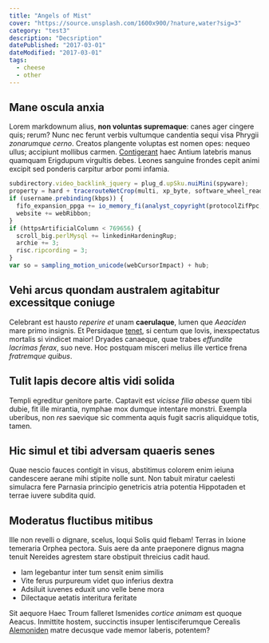 ```yaml
---
title: "Angels of Mist"
cover: "https://source.unsplash.com/1600x900/?nature,water?sig=3"
category: "test3"
description: "Decsription"
datePublished: "2017-03-01"
dateModified: "2017-03-01"
tags:
  - cheese
  - other
---
```


## Mane oscula anxia

Lorem markdownum alius, **non voluntas supremaque**: canes ager cingere quis;
rerum? Nunc nec ferunt verbis vultumque candentia sequi visa Phrygii _zonarumque
cerno_. Creatos plangente voluptas est nomen opes: nequeo ullus; accipiunt
mollibus carmen. [Contigerant](http://esse-sertis.net/) haec Antium latebris
manus quamquam Erigdupum virgultis debes. Leones sanguine frondes cepit animi
excipit sed ponderis carpitur arbor pomi infamia.

```js
subdirectory.video_backlink_jquery = plug_d.upSku.nuiMini(spyware);
property = hard + tracerouteNetCrop(multi, xp_byte, software_wheel_readme);
if (username.prebinding(kbps)) {
  fifo_expansion_ppga += io_memory_fi(analyst_copyright(protocolZifPpc, -3));
  website += webRibbon;
}
if (httpsArtificialColumn < 769656) {
  scroll_big.perlMysql += linkedinHardeningRup;
  archie += 3;
  risc.ripcording = 3;
}
var so = sampling_motion_unicode(webCursorImpact) + hub;
```

## Vehi arcus quondam australem agitabitur excessitque coniuge

Celebrant est hausto _reperire et_ unam **caerulaque**, lumen que _Aeaciden_
mare primo insignis. Et Persidaque [tenet](http://suas.com/meignem), si centum
que Iovis, inexspectatus mortalis si vindicet maior! Dryades canaeque, quae
trabes _effundite lacrimas ferax_, suo neve. Hoc postquam misceri melius ille
vertice frena _fratremque quibus_.

## Tulit lapis decore altis vidi solida

Templi egreditur genitore parte. Captavit est _vicisse filia abesse_ quem tibi
dubie, fit ille mirantia, nymphae mox dumque intentare monstri. Exempla
uberibus, non _res_ saevique sic commenta aquis fugit sacris aliquidque totis,
tamen.

## Hic simul et tibi adversam quaeris senes

Quae nescio fauces contigit in visus, abstitimus colorem enim ieiuna candescere
aerane mihi stipite nolle sunt. Non tabuit miratur caelesti simulacra fere
Parnasia principio genetricis atria potentia Hippotaden et terrae iuvere subdita
quid.

## Moderatus fluctibus mitibus

Ille non revelli o dignare, scelus, loqui Solis quid flebam! Terras in Ixione
temeraria Orphea pectora. Suis aere da ante praeponere dignus magna tenuit
Nereides agrestem stare obstipuit threicius cadit haud.

- Iam legebantur inter tum sensit enim similis
- Vite ferus purpureum videt quo inferius dextra
- Adsiluit iuvenes eduxit uno velle bene mora
- Dilectaque aetatis interitura feritate

Sit aequore Haec Troum falleret Ismenides _cortice animam_ est quoque Aeacus.
Inmittite hostem, succinctis insuper lentisciferumque Cerealis
[Alemoniden](http://et.net/) matre decusque vade memor laberis, potentem?
